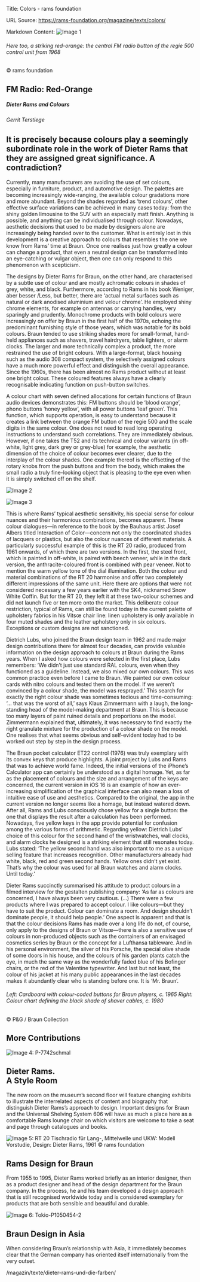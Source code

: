 Title: Colors - rams foundation

URL Source: https://rams-foundation.org/magazine/texts/colors/

Markdown Content:
![Image 1](https://rams-foundation.org/wp-content/uploads/2023/11/P-2150-1024x682.jpg)

###### Here too, a striking red-orange: the central FM radio button of the regie 500 control unit from 1968   
© rams foundation

FM Radio: Red-Orange
--------------------

##### Dieter Rams and Colours

###### Gerrit Terstiege

It is precisely because colours play a seemingly subordinate role in the work of Dieter Rams that they are assigned great significance. A contradiction?
--------------------------------------------------------------------------------------------------------------------------------

Currently, many manufacturers are avoiding the use of set colours, especially in furniture, product, and automotive design. The palettes are becoming increasingly wide-ranging, the available colour gradations more and more abundant. Beyond the shades regarded as ‘trend colours’, other effective surface variations can be achieved in many cases today: from the shiny golden limousine to the SUV with an especially matt finish. Anything is possible, and anything can be individualised through colour. Nowadays, aesthetic decisions that used to be made by designers alone are increasingly being handed over to the customer. What is entirely lost in this development is a creative approach to colours that resembles the one we know from Rams’ time at Braun. Once one realises just how greatly a colour can change a product, that even a neutral design can be transformed into an eye-catching or vulgar object, then one can only respond to this phenomenon with scepticism.

The designs by Dieter Rams for Braun, on the other hand, are characterised by a subtle use of colour and are mostly achromatic colours in shades of grey, white, and black. Furthermore, according to Rams in his book Weniger, aber besser /Less, but better, there are ‘actual metal surfaces such as natural or dark anodised aluminium and velour chrome’. He employed shiny chrome elements, for example on antennas or carrying handles, very sparingly and prudently. Monochrome products with bold colours were increasingly on offer by Braun in the first half of the 1970s, echoing the predominant furnishing style of those years, which was notable for its bold colours. Braun tended to use striking shades more for small-format, hand-held appliances such as shavers, travel hairdryers, table lighters, or alarm clocks. The larger and more technically complex a product, the more restrained the use of bright colours. With a large-format, black housing such as the audio 308 compact system, the selectively assigned colours have a much more powerful effect and distinguish the overall appearance. Since the 1960s, there has been almost no Rams product without at least one bright colour. These coloured features always have a clearly recognisable indicating function on push-button switches.

A colour chart with seven defined allocations for certain functions of Braun audio devices demonstrates this: FM buttons should be ‘blood orange’, phono buttons ‘honey yellow’, with all power buttons ‘leaf green’. This function, which supports operation, is easy to understand because it creates a link between the orange FM button of the regie 500 and the scale digits in the same colour. One does not need to read long operating instructions to understand such correlations. They are immediately obvious. However, if one takes the T52 and its technical and colour variants (in off-white, light grey, dark grey or grey-blue) for example, the aesthetic dimension of the choice of colour becomes ever clearer, due to the interplay of the colour shades. One example thereof is the offsetting of the rotary knobs from the push buttons and from the body, which makes the small radio a truly fine-looking object that is pleasing to the eye even when it is simply switched off on the shelf.

![Image 2](https://rams-foundation.org/wp-content/uploads/2023/10/Farben-1-654x1024.jpg)

![Image 3](https://rams-foundation.org/wp-content/uploads/2023/12/Farbkarten-DIN-Photo-Braun-Sammlung-654x1024.jpeg)

This is where Rams’ typical aesthetic sensitivity, his special sense for colour nuances and their harmonious combinations, becomes apparent. These colour dialogues—in reference to the book by the Bauhaus artist Josef Albers titled Interaction of Color—concern not only the coordinated shades of lacquers or plastics, but also the colour nuances of different materials. A particularly successful example of this is the RT 20 radio, produced from 1961 onwards, of which there are two versions. In the first, the steel front, which is painted in off-white, is paired with beech veneer, while in the dark version, the anthracite-coloured front is combined with pear veneer. Not to mention the warm yellow tone of the dial illumination. Both the colour and material combinations of the RT 20 harmonise and offer two completely different impressions of the same unit. Here there are options that were not considered necessary a few years earlier with the SK4, nicknamed Snow White Coffin. But for the RT 20, they left it at these two-colour schemes and did not launch five or ten more onto the market. This deliberate colour restriction, typical of Rams, can still be found today in the current palette of upholstery fabrics in his Vitsœ chair line: linen upholstery is only available in four muted shades and the leather upholstery only in six colours. Exceptions or custom designs are not sanctioned.

Dietrich Lubs, who joined the Braun design team in 1962 and made major design contributions there for almost four decades, can provide valuable information on the design approach to colours at Braun during the Rams years. When I asked how colours were selected in the first place, Lubs remembers: ‘We didn’t just use standard RAL colours, even when they functioned as a guideline. Instead, we also mixed our own colours. This was common practice even before I came to Braun. We painted our own colour cards with nitro colours and tested them on the model. If we weren’t convinced by a colour shade, the model was resprayed.’ This search for exactly the right colour shade was sometimes tedious and time-consuming: ‘… that was the worst of all,’ says Klaus Zimmermann with a laugh, the long-standing head of the model-making department at Braun. This is because too many layers of paint ruined details and proportions on the model. Zimmermann explained that, ultimately, it was necessary to find exactly the right granulate mixture for the production of a colour shade on the model. One realises that what seems obvious and self-evident today had to be worked out step by step in the design process.

The Braun pocket calculator ET22 control (1976) was truly exemplary with its convex keys that produce highlights. A joint project by Lubs and Rams that was to achieve world fame. Indeed, the initial versions of the iPhone’s Calculator app can certainly be understood as a digital homage. Yet, as far as the placement of colours and the size and arrangement of the keys are concerned, the current version in iOS 16 is an example of how an ever-increasing simplification of the graphical interface can also mean a loss of intuitive ease of use and aesthetics. Compared to the original, the app in the current version no longer seems like a homage, but instead watered down. After all, Rams and Lubs consciously chose yellow for a single button: the one that displays the result after a calculation has been performed. Nowadays, five yellow keys in the app provide potential for confusion among the various forms of arithmetic. Regarding yellow: Dietrich Lubs‘ choice of this colour for the second hand of the wristwatches, wall clocks, and alarm clocks he designed is a striking element that still resonates today. Lubs stated: ‘The yellow second hand was also important to me as a unique selling feature that increases recognition. Other manufacturers already had white, black, red and green second hands. Yellow ones didn’t yet exist. That’s why the colour was used for all Braun watches and alarm clocks. Until today.’

Dieter Rams succinctly summarised his attitude to product colours in a filmed interview for the gestalten publishing company: ‘As far as colours are concerned, I have always been very cautious. (…) There were a few products where I was prepared to accept colour. I like colours—but they have to suit the product. Colour can dominate a room. And design shouldn’t dominate people, it should help people.’ One aspect is apparent and that is that the colour decisions Rams has made over a long life do not, of course, only apply to the designs of Braun or Vitsœ—there is also a sensitive use of colours in non-produced objects such as the containers of an envisaged cosmetics series by Braun or the concept for a Lufthansa tableware. And in his personal environment, the silver of his Porsche, the special olive shade of some doors in his house, and the colours of his garden plants catch the eye, in much the same way as the wonderfully faded blue of his Bofinger chairs, or the red of the Valentine typewriter. And last but not least, the colour of his jacket at his many public appearances in the last decades makes it abundantly clear who is standing before one. It is ‘Mr. Braun’.

###### Left: Cardboard with colour-coded buttons for Braun players, c. 1965 Right: Colour chart defining the black shade of shaver cables, c. 1980

© P&G / Braun Collection

More Contributions​
-------------------

![Image 4: P-7742schmal](https://rams-foundation.org/wp-content/uploads/elementor/thumbs/P-7742schmal-e1698855365868-qeq7qu8whhidjchqa0k1n1sfr1dhvhm4h0yiym39a0.jpg)

Dieter Rams.  
A Style Room
---------------------------

The new room on the museum’s second floor will feature changing exhibits to illustrate the interrelated aspects of content and biography that distinguish Dieter Rams’s approach to design. Important designs for Braun and the Universal Shelving System 606 will have as much a place here as a comfortable Rams lounge chair on which visitors are welcome to take a seat and page through catalogues and books.

![Image 5: RT 20 Tischradio für Lang-, Mittelwelle und UKW: Modell Vorstudie, Design: Dieter Rams, 1961 © rams foundation](https://rams-foundation.org/wp-content/uploads/elementor/thumbs/P-2071-qecg4t3dl143al1f7p5ujf9yuih9u9zff60qcsndfc.jpg)

Rams Design for Braun
---------------------

From 1955 to 1995, Dieter Rams worked briefly as an interior designer, then as a product designer and head of the design department for the Braun company. In the process, he and his team developed a design approach that is still recognised worldwide today and is considered exemplary for products that are both sensible and beautiful and durable.

![Image 6: Tokio-P1050454-2](https://rams-foundation.org/wp-content/uploads/elementor/thumbs/Tokio-P1050454-2-qfhjc5caks6mc8hvsdtbi4tuifegyz434tvn3ictrs.jpg)

Braun Design in Asia
--------------------

When considering Braun’s relationship with Asia, it immediately becomes clear that the German company has oriented itself internationally from the very outset.

/magazin/texte/dieter-rams-und-die-farben/